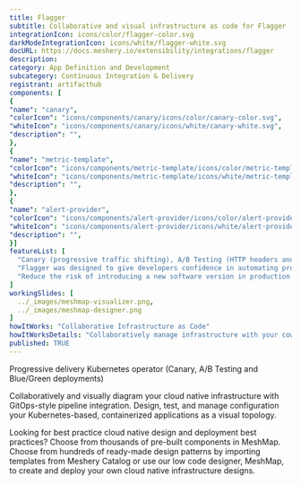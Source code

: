 ```yaml
---
title: Flagger
subtitle: Collaborative and visual infrastructure as code for Flagger
integrationIcon: icons/color/flagger-color.svg
darkModeIntegrationIcon: icons/white/flagger-white.svg
docURL: https://docs.meshery.io/extensibility/integrations/flagger
description: 
category: App Definition and Development
subcategory: Continuous Integration & Delivery
registrant: artifacthub
components: [
{
"name": "canary",
"colorIcon": "icons/components/canary/icons/color/canary-color.svg",
"whiteIcon": "icons/components/canary/icons/white/canary-white.svg",
"description": "",
},
{
"name": "metric-template",
"colorIcon": "icons/components/metric-template/icons/color/metric-template-color.svg",
"whiteIcon": "icons/components/metric-template/icons/white/metric-template-white.svg",
"description": "",
},
{
"name": "alert-provider",
"colorIcon": "icons/components/alert-provider/icons/color/alert-provider-color.svg",
"whiteIcon": "icons/components/alert-provider/icons/white/alert-provider-white.svg",
"description": "",
}]
featureList: [
  "Canary (progressive traffic shifting), A/B Testing (HTTP headers and cookies traffic routing), Blue/Green (traffic switching and mirroring)",
  "Flagger was designed to give developers confidence in automating production releases with progressive delivery techniques.",
  "Reduce the risk of introducing a new software version in production by gradually shifting traffic to the new version while measuring metrics like HTTP/gRPC request success rate and latency."
]
workingSlides: [
  ../_images/meshmap-visualizer.png,
  ../_images/meshmap-designer.png
]
howItWorks: "Collaborative Infrastructure as Code"
howItWorksDetails: "Collaboratively manage infrastructure with your coworkers synchronously sharing the same designs."
published: TRUE
---
```

<p>
Progressive delivery Kubernetes operator (Canary, A/B Testing and Blue/Green deployments)
</p>
<p>
    Collaboratively and visually diagram your cloud native infrastructure with GitOps-style pipeline integration. Design, test, and manage configuration your Kubernetes-based, containerized applications as a visual topology.
</p>
<p>
    Looking for best practice cloud native design and deployment best practices? Choose from thousands of pre-built components in MeshMap. Choose from hundreds of ready-made design patterns by importing templates from Meshery Catalog or use our low code designer, MeshMap, to create and deploy your own cloud native infrastructure designs.
</p>
